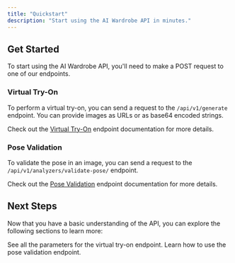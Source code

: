 ```yaml
---
title: "Quickstart"
description: "Start using the AI Wardrobe API in minutes."
---
```


## Get Started

To start using the AI Wardrobe API, you'll need to make a POST request to one of our endpoints. 

### Virtual Try-On

To perform a virtual try-on, you can send a request to the `/api/v1/generate` endpoint. You can provide images as URLs or as base64 encoded strings.

Check out the [Virtual Try-On](/api-reference/endpoint/virtual-try-on) endpoint documentation for more details.

### Pose Validation

To validate the pose in an image, you can send a request to the `/api/v1/analyzers/validate-pose/` endpoint.

Check out the [Pose Validation](/api-reference/endpoint/pose-validation) endpoint documentation for more details.

## Next Steps

Now that you have a basic understanding of the API, you can explore the following sections to learn more:

<CardGroup cols={2}>
  <Card 
    title="Virtual Try-On Endpoint"
    icon="tshirt"
    href="/api-reference/endpoint/virtual-try-on"
  >
    See all the parameters for the virtual try-on endpoint.
  </Card>
  <Card 
    title="Pose Validation Endpoint"
    icon="user-check"
    href="/api-reference/endpoint/pose-validation"
  >
    Learn how to use the pose validation endpoint.
  </Card>
</CardGroup>